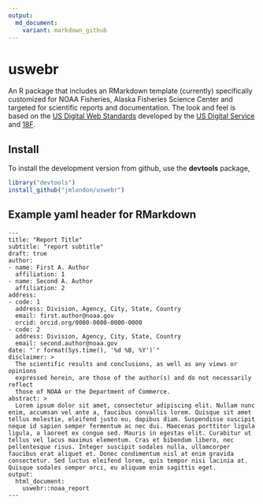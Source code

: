 ```yaml
---
output:
  md_document:
    variant: markdown_github
---
```


<!-- README.md is generated from README.Rmd. Please edit that file -->

# uswebr

An R package that includes an RMarkdown template (currently) specifically customized for 
NOAA Fisheries, Alaska Fisheries Science Center and targeted for scientific 
reports and documentation. The look and feel is based on the 
[US Digital Web Standards](https://playbook.cio.gov/designstandards/) 
developed by the 
[US Digital Service](https://www.whitehouse.gov/digital/united-states-digital-service) and [18F](https://18f.gsa.gov/).


## Install 

To install the development version from github, use the
**devtools** package,

```r
library("devtools")
install_github("jmlondon/uswebr")
```

## Example yaml header for RMarkdown

```
---
title: "Report Title"
subtitle: "report subtitle"
draft: true
author:
- name: First A. Author
  affiliation: 1
- name: Second A. Author
  affiliation: 2
address:
- code: 1
  address: Division, Agency, City, State, Country 
  email: first.author@noaa.gov
  orcid: orcid.org/0000-0000-0000-0000
- code: 2
  address: Division, Agency, City, State, Country 
  email: second.author@noaa.gov
date: "`r format(Sys.time(), '%d %B, %Y')`"
disclaimer: >
  The scientific results and conclusions, as well as any views or opinions 
  expressed herein, are those of the author(s) and do not necessarily reflect 
  those of NOAA or the Department of Commerce.
abstract: >
  Lorem ipsum dolor sit amet, consectetur adipiscing elit. Nullam nunc enim, accumsan vel ante a, faucibus convallis lorem. Quisque sit amet tellus molestie, eleifend justo eu, dapibus diam. Suspendisse suscipit neque id sapien semper fermentum ac nec dui. Maecenas porttitor ligula ligula, a laoreet ex congue sed. Mauris in egestas elit. Curabitur ut tellus vel lacus maximus elementum. Cras et bibendum libero, nec pellentesque risus. Integer suscipit sodales nulla, ullamcorper faucibus erat aliquet et. Donec condimentum nisl at enim gravida consectetur. Sed luctus eleifend lorem, quis tempor nisi lacinia at. Quisque sodales semper orci, eu aliquam enim sagittis eget.
output:
  html_document:
    uswebr::noaa_report
---
```